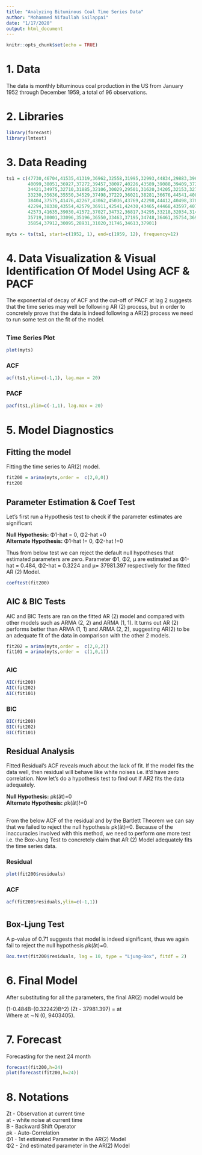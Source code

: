 ---
title: "Analyzing Bituminous Coal Time Series Data"
author: "Mohammed Nifaullah Sailappai"
date: "1/17/2020"
output: html_document
---

```{r setup, include=FALSE}
knitr::opts_chunk$set(echo = TRUE)
```

# 1. Data
The data is monthly bituminous coal production in the US from January 1952 through December 1959, a total of 96 observations.

# 2. Libraries

```{r libraries}
library(forecast)
library(lmtest)
```

# 3. Data Reading
```{r data_reading}

ts1 = c(47730,46704,41535,41319,36962,32558,31995,32993,44834,29883,39611,
        40099,38051,36927,37272,39457,38097,40226,43589,39088,39409,37226,
        34421,34975,32710,31885,32106,30029,29501,31620,34205,32153,32764,
        33230,35636,35550,34529,37498,37229,36021,38281,36676,44541,40850,
        38404,37575,41476,42267,43062,45036,43769,42298,44412,40498,37830,
        42294,38330,43554,42579,36911,42541,42430,43465,44468,43597,40774,
        42573,41635,39030,41572,37027,34732,36817,34295,33218,32034,31417,
        35719,30001,33096,35196,36550,33463,37195,34748,36461,35754,36943,
        35854,37912,30095,28931,31020,31746,34613,37901)

myts <- ts(ts1, start=c(1952, 1), end=c(1959, 12), frequency=12)
```

# 4. Data Visualization & Visual Identification Of Model Using ACF & PACF

The exponential of decay of ACF and the cut-off of PACF at lag 2 suggests that the time series may well be following AR (2) process, but in order to concretely prove that the data is indeed following  a AR(2) process we need to run some test on the fit of the model.


## {.tabset .tabset-fade .tabset-pills}

### Time Series Plot
```{r plot, echo=FALSE}

plot(myts)

```

### ACF
```{r acf, echo=FALSE}


acf(ts1,ylim=c(-1,1), lag.max = 20)

```

### PACF
```{r pacf, echo=FALSE}


pacf(ts1,ylim=c(-1,1), lag.max = 20)

```

# 5. Model Diagnostics
## Fitting the model
Fitting the time series to AR(2) model.
```{r ModelFit}
fit200 = arima(myts,order =  c(2,0,0))
fit200
```

## Parameter Estimation & Coef Test
Let’s first run a Hypothesis test to check if the parameter estimates are significant

<b>Null Hypothesis:</b> Φ1-hat = 0, Φ2-hat =0 <br/>
<b>Alternate Hypothesis:</b> Φ1-hat  != 0, Φ2-hat  !=0 <br/>

Thus from below test we can reject the default null hypotheses that estimated parameters are zero. 
Parameter Φ1, Φ2, µ are estimated as Φ1-hat = 0.484, Φ2-hat = 0.3224 and µ= 37981.397 respectively for the fitted AR (2) Model.

```{r coeftest}
coeftest(fit200)
```

## AIC & BIC Tests
AIC and BIC Tests are ran on the fitted AR (2) model and compared with other models such as ARMA (2, 2) and ARMA (1, 1). It turns out AR (2) performs better than ARMA (1, 1) and ARMA (2, 2), suggesting AR(2) to be an adequate fit of the data in comparison with the other 2 models.

```{r fitOtherModels}

fit202 = arima(myts,order =  c(2,0,2))
fit101 = arima(myts,order =  c(1,0,1))

```


## {.tabset .tabset-fade .tabset-pills}

### AIC
```{r aic}
AIC(fit200)
AIC(fit202)
AIC(fit101)
```

### BIC
```{r bic}
BIC(fit200)
BIC(fit202)
BIC(fit101)
```


## Residual Analysis
Fitted Residual's ACF reveals much about the lack of fit. If the model fits the data well, then residual will behave like white noises i.e. it’d have zero correlation. Now let’s do a hypothesis test to find out if AR2 fits the data adequately.

<b>Null Hypothesis:</b> ρk(ât)=0 <br/>
<b>Alternate Hypothesis:</b> ρk(ât)!=0




## {.tabset .tabset-fade .tabset-pills}

From the below ACF of the residual and by the Bartlett Theorem we can say that we failed to reject the null hypothesis ρk(ât)=0. Because of the inaccuracies involved with this method, we need to perform one more test i.e. the Box-Jung Test to concretely claim that AR (2) Model adequately fits the time series data.

### Residual
```{r residual, echo=FALSE}
plot(fit200$residuals)
```

### ACF
```{r acf_res, echo=FALSE}
acf(fit200$residuals,ylim=c(-1,1))
```

#
## Box-Ljung Test
A p-value of 0.71 suggests that model is indeed significant, thus we again fail to reject the null hypothesis ρk(ât)=0.

```{r box}
Box.test(fit200$residuals, lag = 10, type = "Ljung-Box", fitdf = 2)
```


# 6.	Final Model
After substituting for all the parameters, the final AR(2) model would be

(1-0.484B-(0.32242)B^2) (Zt - 37981.397) = at	
Where at ∼N (0, 9403405).

# 7. Forecast
Forecasting for the next 24 month
```{r forecast}
forecast(fit200,h=24)
plot(forecast(fit200,h=24))
```

# 8. Notations
Zt - Observation at current time <br/>
at - white noise at current time <br/>
B - Backward Shift Operator <br/>
ρk - Auto-Correlation <br/>
Φ1 -  1st estimated Parameter in the AR(2) Model <br/> 
Φ2 - 2nd estimated parameter in the AR(2) Model <br/>